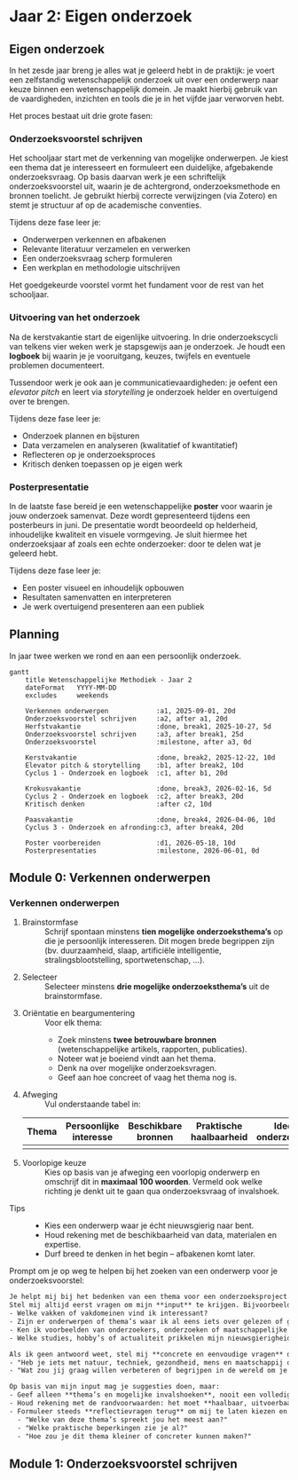 # Jaar 2: Eigen onderzoek {.unnumbered}

## Eigen onderzoek

In het zesde jaar breng je alles wat je geleerd hebt in de praktijk: je voert een zelfstandig wetenschappelijk onderzoek uit over een onderwerp naar keuze binnen een wetenschappelijk domein. Je maakt hierbij gebruik van de vaardigheden, inzichten en tools die je in het vijfde jaar verworven hebt.

Het proces bestaat uit drie grote fasen:

### Onderzoeksvoorstel schrijven

Het schooljaar start met de verkenning van mogelijke onderwerpen. Je kiest een thema dat je interesseert en formuleert een duidelijke, afgebakende onderzoeksvraag. Op basis daarvan werk je een schriftelijk onderzoeksvoorstel uit, waarin je de achtergrond, onderzoeksmethode en bronnen toelicht. Je gebruikt hierbij correcte verwijzingen (via Zotero) en stemt je structuur af op de academische conventies.

Tijdens deze fase leer je:

- Onderwerpen verkennen en afbakenen
- Relevante literatuur verzamelen en verwerken
- Een onderzoeksvraag scherp formuleren
- Een werkplan en methodologie uitschrijven

Het goedgekeurde voorstel vormt het fundament voor de rest van het schooljaar.

### Uitvoering van het onderzoek

Na de kerstvakantie start de eigenlijke uitvoering. In drie onderzoekscycli van telkens vier weken werk je stapsgewijs aan je onderzoek. Je houdt een **logboek** bij waarin je je vooruitgang, keuzes, twijfels en eventuele problemen documenteert.

Tussendoor werk je ook aan je communicatievaardigheden: je oefent een *elevator pitch* en leert via *storytelling* je onderzoek helder en overtuigend over te brengen.

Tijdens deze fase leer je:

- Onderzoek plannen en bijsturen
- Data verzamelen en analyseren (kwalitatief of kwantitatief)
- Reflecteren op je onderzoeksproces
- Kritisch denken toepassen op je eigen werk

### Posterpresentatie

In de laatste fase bereid je een wetenschappelijke **poster** voor waarin je jouw onderzoek samenvat. Deze wordt gepresenteerd tijdens een posterbeurs in juni. De presentatie wordt beoordeeld op helderheid, inhoudelijke kwaliteit en visuele vormgeving. Je sluit hiermee het onderzoeksjaar af zoals een echte onderzoeker: door te delen wat je geleerd hebt.

Tijdens deze fase leer je:

- Een poster visueel en inhoudelijk opbouwen
- Resultaten samenvatten en interpreteren
- Je werk overtuigend presenteren aan een publiek

## Planning

In jaar twee werken we rond en aan een persoonlijk onderzoek.

::: {#fig-planning-jaar2 fig-cap="Planning jaar 2" fig-align="center"}
```mermaid
gantt
    title Wetenschappelijke Methodiek - Jaar 2
    dateFormat   YYYY-MM-DD
    excludes     weekends

    Verkennen onderwerpen            :a1, 2025-09-01, 20d
    Onderzoeksvoorstel schrijven     :a2, after a1, 20d
    Herfstvakantie                   :done, break1, 2025-10-27, 5d
    Onderzoeksvoorstel schrijven     :a3, after break1, 25d
    Onderzoeksvoorstel               :milestone, after a3, 0d

    Kerstvakantie                    :done, break2, 2025-12-22, 10d
    Elevator pitch & storytelling    :b1, after break2, 10d
    Cyclus 1 - Onderzoek en logboek  :c1, after b1, 20d

    Krokusvakantie                   :done, break3, 2026-02-16, 5d
    Cyclus 2 - Onderzoek en logboek  :c2, after break3, 20d
    Kritisch denken                  :after c2, 10d

    Paasvakantie                     :done, break4, 2026-04-06, 10d
    Cyclus 3 - Onderzoek en afronding:c3, after break4, 20d

    Poster voorbereiden              :d1, 2026-05-18, 10d
    Posterpresentaties               :milestone, 2026-06-01, 0d
```
:::


## Module 0: Verkennen onderwerpen

::: Opdracht
### Verkennen onderwerpen

1. Brainstormfase
   : Schrijf spontaan minstens **tien mogelijke onderzoeksthema’s** op die je persoonlijk interesseren. Dit mogen brede begrippen zijn (bv. duurzaamheid, slaap, artificiële intelligentie, stralingsblootstelling, sportwetenschap, ...).

2. Selecteer
   : Selecteer minstens **drie mogelijke onderzoeksthema's** uit de brainstormfase.

3. Oriëntatie en beargumentering
   : Voor elk thema:
   - Zoek minstens **twee betrouwbare bronnen** (wetenschappelijke artikels, rapporten, publicaties).
   - Noteer wat je boeiend vindt aan het thema.
   - Denk na over mogelijke onderzoeksvragen.
   - Geef aan hoe concreet of vaag het thema nog is.

4. Afweging
   : Vul onderstaande tabel in:

   | Thema | Persoonlijke interesse | Beschikbare bronnen | Praktische haalbaarheid | Idee voor onderzoeksvraag | Score (1–5) |
   |-------|------------------------|----------------------|--------------------------|----------------------------|-------------|
   |       |                        |                      |                          |                            |             |

5. Voorlopige keuze
   : Kies op basis van je afweging een voorlopig onderwerp en omschrijf dit in **maximaal 100 woorden**. Vermeld ook welke richting je denkt uit te gaan qua onderzoeksvraag of invalshoek.

Tips
: 
- Kies een onderwerp waar je écht nieuwsgierig naar bent.
- Houd rekening met de beschikbaarheid van data, materialen en expertise.
- Durf breed te denken in het begin – afbakenen komt later.

:::

::: {.callout-tip title="AI-hulp voor het zoeken van je onderzoeksvoorstel" collapse="true"}

Prompt om je op weg te helpen bij het zoeken van een onderwerp voor je onderzoeksvoorstel:

```texinfo
Je helpt mij bij het bedenken van een thema voor een onderzoeksproject.  
Stel mij altijd eerst vragen om mijn **input** te krijgen. Bijvoorbeeld:  
- Welke vakken of vakdomeinen vind ik interessant?  
- Zijn er onderwerpen of thema’s waar ik al eens iets over gelezen of gehoord heb?  
- Ken ik voorbeelden van onderzoekers, onderzoeken of maatschappelijke vraagstukken die mij boeien?  
- Welke studies, hobby’s of actualiteit prikkelen mijn nieuwsgierigheid?  

Als ik geen antwoord weet, stel mij **concrete en eenvoudige vragen** die me helpen om toch richting te geven, zoals:
- "Heb je iets met natuur, techniek, gezondheid, mens en maatschappij of kunst?"
- "Wat zou jij graag willen verbeteren of begrijpen in de wereld om je heen?"

Op basis van mijn input mag je suggesties doen, maar:  
- Geef alleen **thema’s en mogelijke invalshoeken**, nooit een volledig uitgewerkt onderzoeksproject.  
- Houd rekening met de randvoorwaarden: het moet **haalbaar, uitvoerbaar, kosteloos en binnen de beschikbare tijd** passen.  
- Formuleer steeds **reflectievragen terug** om mij te laten kiezen en nadenken, zoals:  
  - "Welke van deze thema’s spreekt jou het meest aan?"
  - "Welke praktische beperkingen zie je al?"
  - "Hoe zou je dit thema kleiner of concreter kunnen maken?"
```
:::

## Module 1: Onderzoeksvoorstel schrijven
